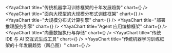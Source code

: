 
<YayaChart
    title="传统机器学习训练框架的十年发展趋势"
    chart={<TrainingFrameworksOpenRankDecadeTrendsLineChart />}
/>
<YayaChart
    title="面向大模型的大规模分布式训练框架"
    chart={<LLMDistributedTrainingLineChart />}
/>
<YayaChart title="大规模分布式计算引擎" chart={<RayProjectOpenRankTrendsLineChart />} />
<YayaChart title="部署推理服务引擎" chart={<InferenceOpenRankTrendsLineChart />} />
<YayaChart title="Agent 应用编排框架" chart={<AgentOpenRankTrendsLineChart />} />
<YayaChart title="向量数据执行与存储" chart={<VectorDataEngineStorageLineChart />} />
<YayaChart
    title="传统 IDE 与 AI 交互式生成工具"
    chart={<IDEOpenRankTrendsLineChart />}
/>
<YayaChart
    title="传统机器学习训练框架的十年发展趋势（凹凸图）"
    chart={<TrainingFrameworksOpenRankDecadeTrendsBumpChart />}
/>
